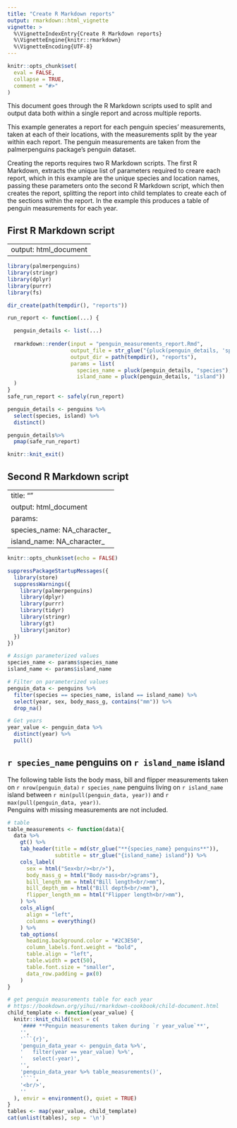 ```yaml
---
title: "Create R Markdown reports"
output: rmarkdown::html_vignette
vignette: >
  %\VignetteIndexEntry{Create R Markdown reports}
  %\VignetteEngine{knitr::rmarkdown}
  %\VignetteEncoding{UTF-8}
---
```


```r
knitr::opts_chunk$set(
  eval = FALSE,
  collapse = TRUE,
  comment = "#>"
)
```

This document goes through the R Markdown scripts used to split and output data both 
within a single report and across multiple reports. 

This example generates a report for each penguin species' measurements, taken at 
each of their locations, with the measurements split by the year within each report.
The penguin measurements are taken from the palmerpenguins package's penguin dataset. 

Creating the reports requires two R Markdown scripts. The first R Markdown, extracts
the unique list of parameters required to creare each report, which in this example 
are the unique species and location names, passing these parameters onto the second 
R Markdown script, which then creates the report, splitting the report into child 
templates to create each of the sections within the report. In the example this 
produces a table of penguin measurements for each year.

## First R Markdown script

---
output: html_document
---

```r
library(palmerpenguins)
library(stringr)
library(dplyr)
library(purrr)
library(fs)
```

```r
dir_create(path(tempdir(), "reports"))
```

```r
run_report <- function(...) {

  penguin_details <- list(...)
  
  rmarkdown::render(input = "penguin_measurements_report.Rmd",
                    output_file = str_glue("{pluck(penguin_details, 'species')}_{pluck(penguin_details, 'island')}.html"),
                    output_dir = path(tempdir(), "reports"),
                    params = list(
                      species_name = pluck(penguin_details, "species"),
                      island_name = pluck(penguin_details, "island"))
  )
}
safe_run_report <- safely(run_report)
```

```r
penguin_details <- penguins %>% 
  select(species, island) %>% 
  distinct() 

penguin_details%>% 
  pmap(safe_run_report)
```

```r
knitr::knit_exit()
```

## Second R Markdown script

---
title: ""
output: html_document
params:
  species_name: NA_character_
  island_name: NA_character_
---

```r
knitr::opts_chunk$set(echo = FALSE)
```

```r
suppressPackageStartupMessages({
  library(store)
  suppressWarnings({
    library(palmerpenguins)
    library(dplyr)
    library(purrr)
    library(tidyr)
    library(stringr)
    library(gt)
    library(janitor)
  })
})
```

```r
# Assign parameterized values
species_name <- params$species_name
island_name <- params$island_name

# Filter on parameterized values
penguin_data <- penguins %>% 
  filter(species == species_name, island == island_name) %>% 
  select(year, sex, body_mass_g, contains("mm")) %>% 
  drop_na()

# Get years
year_value <- penguin_data %>% 
  distinct(year) %>% 
  pull()
```

## `r species_name` penguins on `r island_name` island

The following table lists the body mass, bill and flipper measurements taken<br/> on
`r nrow(penguin_data)` `r species_name` penguins living on `r island_name` island between `r min(pull(penguin_data, year))` and `r max(pull(penguin_data, year))`.<br/> Penguins with missing measurements are not included.

```r
# table
table_measurements <- function(data){
  data %>% 
    gt() %>%
    tab_header(title = md(str_glue("**{species_name} penguins**")),
               subtitle = str_glue("{island_name} island")) %>% 
    cols_label(
      sex = html("Sex<br/><br/>"),
      body_mass_g = html("Body mass<br/>grams"),
      bill_length_mm = html("Bill length<br/>mm"),
      bill_depth_mm = html("Bill depth<br/>mm"),
      flipper_length_mm = html("Flipper length<br/>mm"),
    ) %>% 
    cols_align(
      align = "left",
      columns = everything()
    ) %>% 
    tab_options(
      heading.background.color = "#2C3E50",
      column_labels.font.weight = "bold",
      table.align = "left",
      table.width = pct(50),
      table.font.size = "smaller",
      data_row.padding = px(0)
    )
}
```

```r
# get penguin measurements table for each year
# https://bookdown.org/yihui/rmarkdown-cookbook/child-document.html
child_template <- function(year_value) {
  knitr::knit_child(text = c(
    '#### **Penguin measurements taken during `r year_value`**',
    '',
    '```{r}',
    'penguin_data_year <- penguin_data %>%',
    '   filter(year == year_value) %>%',
    '   select(-year)',
    '',
    'penguin_data_year %>% table_measurements()',
    '```',
    '<br/>',
    ''
  ), envir = environment(), quiet = TRUE)
}
tables <- map(year_value, child_template)
cat(unlist(tables), sep = '\n')
```


